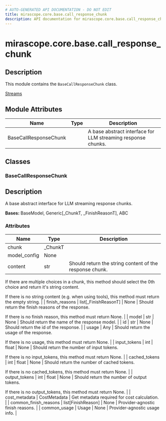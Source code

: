 ```yaml
---
# AUTO-GENERATED API DOCUMENTATION - DO NOT EDIT
title: mirascope.core.base.call_response_chunk
description: API documentation for mirascope.core.base.call_response_chunk
---
```


# mirascope.core.base.call_response_chunk

<ApiType type="Module" />

## Description

This module contains the `BaseCallResponseChunk` class.

<Info title="Usage">

[Streams](/docs/mirascope/learn/streams#handling-streamed-responses)

</Info>

## Module Attributes

| Name | Type | Description |
| ---- | ---- | ----------- |
| BaseCallResponseChunk |  | A base abstract interface for LLM streaming response chunks. |

## Classes

### BaseCallResponseChunk

<ApiType type="Class" />

## Description

A base abstract interface for LLM streaming response chunks.

**Bases:** BaseModel, Generic[_ChunkT, _FinishReasonT], ABC

### Attributes

| Name | Type | Description |
| ---- | ---- | ----------- |
| chunk | _ChunkT |  |
| model_config | None |  |
| content | str | Should return the string content of the response chunk.

If there are multiple choices in a chunk, this method should select the 0th
choice and return it's string content.

If there is no string content (e.g. when using tools), this method must return
the empty string. |
| finish_reasons | list[_FinishReasonT] | None | Should return the finish reasons of the response.

If there is no finish reason, this method must return None. |
| model | str | None | Should return the name of the response model. |
| id | str | None | Should return the id of the response. |
| usage | Any | Should return the usage of the response.

If there is no usage, this method must return None. |
| input_tokens | int | float | None | Should return the number of input tokens.

If there is no input_tokens, this method must return None. |
| cached_tokens | int | float | None | Should return the number of cached tokens.

If there is no cached_tokens, this method must return None. |
| output_tokens | int | float | None | Should return the number of output tokens.

If there is no output_tokens, this method must return None. |
| cost_metadata | CostMetadata | Get metadata required for cost calculation. |
| common_finish_reasons | list[FinishReason] | None | Provider-agnostic finish reasons. |
| common_usage | Usage | None | Provider-agnostic usage info. |



